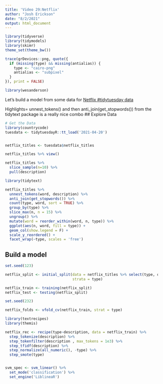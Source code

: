 ```yaml
---
title: 'Video 29:Netflix'
author: "Josh Erickson"
date: "8/2/2021"
output: html_document
---
```



```r
library(tidyverse)
library(tidymodels)
library(skimr)
theme_set(theme_bw())

trace(grDevices::png, quote({
  if (missing(type) && missing(antialias)) {
    type <- "cairo-png"
    antialias <- "subpixel"
  }
}), print = FALSE)

library(wesanderson)
```

Let's build a model from some data for [Netflix #tidytuesday data](https://github.com/rfordatascience/tidytuesday/blob/master/data/2020/2021-04-20/readme.md)

Highlights=  unnest_tokens() and then anti_join(get_stopwords()) from the tidytext package is a really nice combo
## Explore Data

```r
# Get the Data
library(countrycode)
tuesdata <- tidytuesdayR::tt_load('2021-04-20')


netflix_titles <- tuesdata$netflix_titles

netflix_titles %>% view()

```

```r
netflix_titles %>% 
  slice_sample(n=10) %>% 
  pull(description)
```

```r
library(tidytext)

netflix_titles %>% 
  unnest_tokens(word, description) %>% 
  anti_join(get_stopwords()) %>% 
  count(type, word, sort = TRUE) %>% 
  group_by(type) %>% 
  slice_max(n, n = 15) %>% 
  ungroup() %>% 
  mutate(word = reorder_within(word, n, type)) %>% 
  ggplot(aes(n, word, fill = type)) + 
  geom_col(show.legend = F) +
  scale_y_reordered() + 
  facet_wrap(~type, scales = 'free')


```

## Build a model

```r
set.seed(123)

netflix_split <- initial_split(data = netflix_titles %>% select(type, description),
                               strata = type)

netflix_train <- training(netflix_split)
netflix_test <- testing(netflix_split)

set.seed(232)

netflix_folds <- vfold_cv(netflix_train, strat = type)


```


```r
library(textrecipes)
library(themis)

netflix_rec <- recipe(type~description, data = netflix_train) %>% 
  step_tokenize(description) %>% 
  step_tokenfilter(description , max_tokens = 1e3) %>% 
  step_tfidf(description) %>% 
  step_normalize(all_numeric(), -type) %>% 
  step_smote(type)


svm_spec <- svm_linear() %>% 
  set_mode('classification') %>% 
  set_engine('LiblineaR')
```























